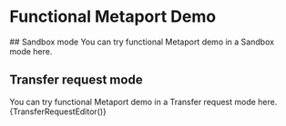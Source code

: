 




# Functional Metaport Demo

<Grid container spacing={2}>
  <Grid className="fl-centered" item md={7} sm={12}>
    ## Sandbox mode
    You can try functional Metaport demo in a Sandbox mode here.
    <Canvas of={WidgetStories.WidgetDemo} />
  </Grid>
  <Grid className="fl-centered" item md={5} sm={12}>

## Transfer request mode
  You can try functional Metaport demo in a Transfer request mode here. 
  {TransferRequestEditor()}
  </Grid>
</Grid>
